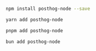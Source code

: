 <MultiLanguage>

```bash file=NPM
npm install posthog-node --save
```

```bash file=Yarn
yarn add posthog-node
```

```bash file=PNPM
pnpm add posthog-node
```

```bash file=Bun
bun add posthog-node
```

</MultiLanguage>